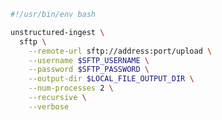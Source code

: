 ```bash Shell
#!/usr/bin/env bash

unstructured-ingest \
  sftp \
    --remote-url sftp://address:port/upload \
    --username $SFTP_USERNAME \
    --password $SFTP_PASSWORD \
    --output-dir $LOCAL_FILE_OUTPUT_DIR \
    --num-processes 2 \
    --recursive \
    --verbose
```

